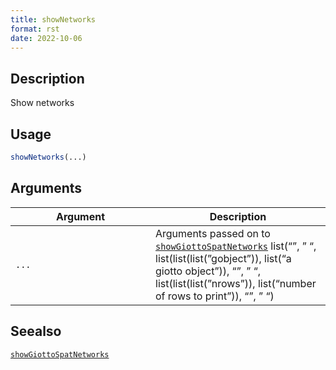```yaml
--- 
title: showNetworks 
format: rst 
date: 2022-10-06 
--- 
```


## Description

Show networks


## Usage

```r
showNetworks(...)
```


## Arguments

Argument      |Description
------------- |----------------
`...`     |      Arguments passed on to [`showGiottoSpatNetworks`](#showgiottospatnetworks)   list("\n", "    ", list(list(list("gobject")), list("a giotto object")), "\n", "    ", list(list(list("nrows")), list("number of rows to print")), "\n", "  ")


## Seealso

[`showGiottoSpatNetworks`](#showgiottospatnetworks)



